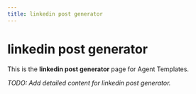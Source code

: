 ```yaml
---
title: linkedin post generator
---
```


# linkedin post generator

This is the **linkedin post generator** page for Agent Templates.

_TODO: Add detailed content for linkedin post generator._
